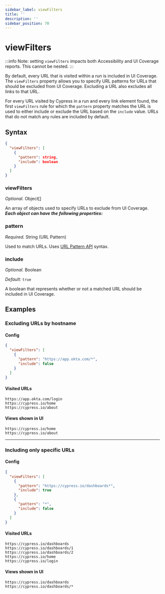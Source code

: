 ```yaml
---
sidebar_label: viewFilters
title: ''
description: ''
sidebar_position: 70
---
```


# viewFilters

:::info
  Note: setting `viewFilters` impacts both Accessibility and UI Coverage reports.
  This cannot be nested.
:::

By default, every URL that is visited within a run is included in UI Coverage. The `viewFilters` property allows you to specify URL patterns for URLs that should be excluded from UI Coverage. Excluding a URL also excludes all links to that URL.

For every URL visited by Cypress in a run and every link element found, the first `viewFilters` rule for which the `pattern` property matches the URL is used to either include or exclude the URL based on the `include` value. URLs that do not match any rules are included by default.

## Syntax

```json
{
  "viewFilters": [
    {
      "pattern": string,
      "include": boolean
    }
  ]
}
```

### viewFilters

_Optional._ Object\[]

An array of objects used to specify URLs to exclude from UI Coverage. _**Each object can have the following properties:**_

### pattern

_Required._ String (URL Pattern)

Used to match URLs. Uses [URL Pattern API](https://developer.mozilla.org/en-US/docs/Web/API/URL\_Pattern\_API) syntax.

### include

_Optional._ Boolean

_Default:_ `true`

A boolean that represents whether or not a matched URL should be included in UI Coverage.

## Examples

### Excluding URLs by hostname

#### Config

```json
{
  "viewFilters": [
    {
      "pattern": "https://app.okta.com/*",
      "include": false
    }
  ]
}
```

#### Visited URLs

```
https://app.okta.com/login
https://cypress.io/home
https://cypress.io/about
```

#### Views shown in UI

```
https://cypress.io/home
https://cypress.io/about
```

***

### Including only specific URLs

#### Config

```json
{
  "viewFilters": [
    {
      "pattern": "https://cypress.io/dashboards*",
      "include": true
    },
    {
      "pattern": "*",
      "include": false
    }
  ]
}
```

#### Visited URLs

```
https://cypress.io/dashboards
https://cypress.io/dashboards/1
https://cypress.io/dashboards/2
https://cypress.io/home
https://cypress.io/login
```

#### Views shown in UI

```
https://cypress.io/dashboards
https://cypress.io/dashboards/*
```
